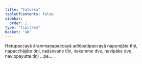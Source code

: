 ```yaml
---
title: "Catukka"
tableOfContents: false
sidebar:
  order: 1
type: "tipitaka"
basket: "ab"
---
```



<DynamicBreadcrumb />

<Paragraph number="2150">
Hetupaccayā ārammaṇapaccayā adhipatipaccayā napurejāte tīṇi, napacchājāte tīṇi, naāsevane tīṇi, nakamme dve, navipāke dve, navippayutte tīṇi …pe… .
</Paragraph>